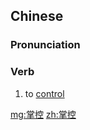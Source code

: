 ==Chinese==
{{zh-forms}}

===Pronunciation===
{{zh-pron
|m=zhǎngkòng
|c=zoeng2 hung3
|cat=v
}}

===Verb===
{{zh-verb}}

# to [[control]]

[[mg:掌控]]
[[zh:掌控]]